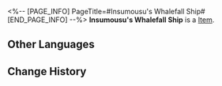 <%-- [PAGE_INFO]
PageTitle=#Insumousu's Whalefall Ship#
[END_PAGE_INFO] --%>
{{Item Infobox
|id          = 63105
|image       = Item Insumousu's Whalefall Ship.png
|type        = 
|invCategory = Relics
|rarity      = 5
|effect      = 
|description = The plane encapsulates the Insumousu Autonomous Region of Thalassa. The Xianzhou Daiyu had crashed here, inspiring the civilization of Insumousu.
|source1     = [[Simulated Universe]]: World 7 - Immersion Device Redemption
}}
'''Insumousu's Whalefall Ship''' is a [[Item]].

==Other Languages==
{{Other Languages
|en   = Insumousu's Whalefall Ship
|zhs  = 伊须磨洲的残船鲸落
|zht  = 伊須磨洲的殘船鯨落
|ja   = 伊須磨州の沈没遺跡
|ko   = 인스머스의 고래 낙하선
|es   = Barco ballenero de Insumousu
|fr   = Vaisseau Chute de baleine d'Insumousu
|ru   = Падение кита на Инсумосу
|th   = Insumousu's Whalefall Ship
|vi   = Tàu Cá Voi Insumousu
|de   = Walfänger von Insumousu
|id   = Insumousu's Whalefall Ship
|pt   = Nave Insumousuita Queda-da-Baleia
}}

==Change History==
{{Change History|1.2}}